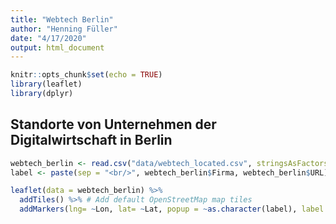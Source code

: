 ```yaml
---
title: "Webtech Berlin"
author: "Henning Füller"
date: "4/17/2020"
output: html_document
---
```


```r
knitr::opts_chunk$set(echo = TRUE)
library(leaflet)
library(dplyr)
```

## Standorte von Unternehmen der Digitalwirtschaft in Berlin

```r

webtech_berlin <- read.csv("data/webtech_located.csv", stringsAsFactors=FALSE)
label <- paste(sep = "<br/>", webtech_berlin$Firma, webtech_berlin$URL)

leaflet(data = webtech_berlin) %>%
  addTiles() %>% # Add default OpenStreetMap map tiles
  addMarkers(lng= ~Lon, lat= ~Lat, popup = ~as.character(label), label = ~as.character(Firma))

```



